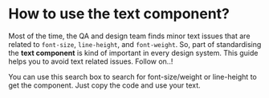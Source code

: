 
<Meta title="Typography/Text Helper" />

# How to use the text component?

Most of the time, the QA and design team finds minor text issues that are related to `font-size`, `line-height`, and `font-weight`. So, part of standardising the **text component** is kind of important in every design system. This guide helps you to avoid text related issues. Follow on..!

You can use this search box to search for font-size/weight or line-height to get the component. Just copy the code and use your text.

<TextFinder />
